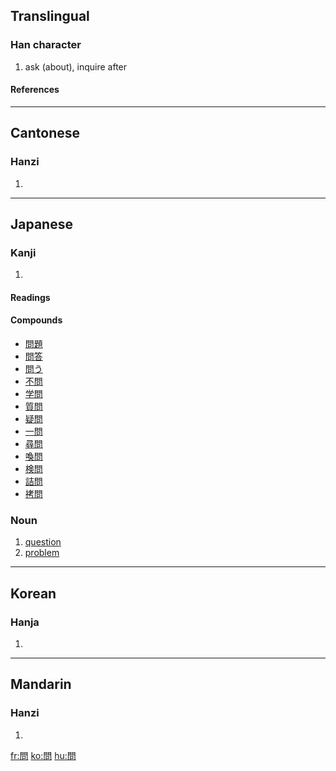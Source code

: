 {{see|问}}

==Translingual==
===Han character===
{{Han char|rn=30|rad=口|as=08|sn=11|four=7760<sub>7</sub>|canj=日弓口 (ANR)|ids=⿵[[門]][[口]]}}
# ask (about), inquire after
====References====
{{Han ref|kx=0195.100|dkj=03814|dj=0416.100|hdz=74284.030|uh=554F|ud=21839|bh=B0DD|bd=45277}}
----

==Cantonese==
===Hanzi===
{{yue-hanzi|jyut=|y=man6}}
# {{defn|Cantonese}}
----
==Japanese==
===Kanji===
{{ja-kanji|grade=3|rs=口08}}
# {{defn|Japanese}} 
====Readings====
{{ja-readings|on=[[もん]] (mon), [[ぶん]] (bun)|kun=[[とう]] (tou), [[とん]] (ton)}}

====Compounds====
*[[問題]]
*[[問答]]
*[[問う]]
*[[不問]]
*[[学問]]
*[[質問]]
*[[疑問]]
*[[一問]]
*[[尋問]]
*[[喚問]]
*[[検問]]
*[[詰問]]
*[[拷問]]

===Noun===
{{ja-noun|k|hira=もん|rom=mon}}
#[[question]]
#[[problem]]

----

==Korean==
===Hanja===
{{ko-hanja|hangeul=문|rv=mun|mr=mun}}
# {{defn|Korean}}
----
==Mandarin==
===Hanzi===
{{cmn-hanzi|sim=问|pin=[[wèn]] (wen4)|wg=wen<sup>4</sup>}}
# {{defn|Mandarin}}

[[fr:問]]
[[ko:問]]
[[hu:問]]